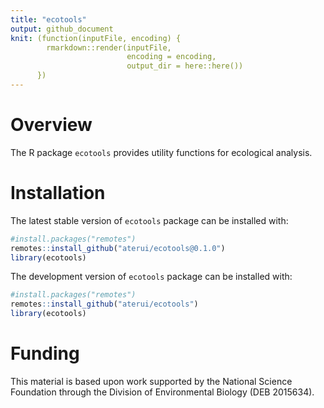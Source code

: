 ```yaml
---
title: "ecotools"
output: github_document
knit: (function(inputFile, encoding) {
        rmarkdown::render(inputFile,
                          encoding = encoding,
                          output_dir = here::here())
      })
---
```


# Overview

The R package `ecotools` provides utility functions for ecological analysis.

# Installation

The latest stable version of `ecotools` package can be installed with:

```r
#install.packages("remotes")
remotes::install_github("aterui/ecotools@0.1.0")
library(ecotools)
```

The development version of `ecotools` package can be installed with:

```r
#install.packages("remotes")
remotes::install_github("aterui/ecotools")
library(ecotools)
```

# Funding

This material is based upon work supported by the National Science Foundation through the Division of Environmental Biology (DEB 2015634).
